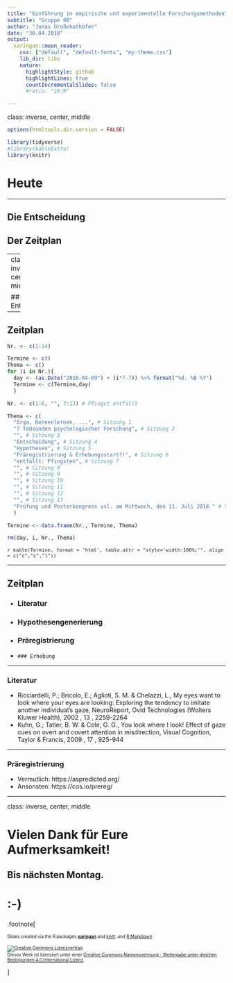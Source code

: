 ---
title: "Einführung in empirische und experimentelle Forschungsmethoden"
subtitle: "Gruppe 08"
author: "Jonas Großekathöfer"
date: "30.04.2018"
output:
  xaringan::moon_reader:
    css: ["default", "default-fonts", "my-theme.css"]
    lib_dir: libs
    nature:
      highlightStyle: github
      highlightLines: true
      countIncrementalSlides: false
      #ratio: "16:9"

---
class: inverse, center, middle

```{r setup, include=FALSE}
options(htmltools.dir.version = FALSE)

library(tidyverse)
#library(kableExtra)
library(knitr)

```

# Heute
 --- 

## Die Entscheidung

## Der Zeitplan

---
class: inverse, center, middle

## Die Entscheidung

---

## Zeitplan

```{r dates, include=FALSE}

Nr. <- c(1:14)

Termine <- c()
Thema <- c()
for (i in Nr.){
  day <- (as.Date("2018-04-09") + (i*7-7)) %>% format("%d. %B %Y")
  Termine <- c(Termine,day)
  }

Nr. <- c(1:6, "", 7:13) # Pfingst entfällt 

Thema <- c(
  "Orga, Kennenlernen, ...", # Sitzung 1
  "7 Todsünden psychologischer Forschung", # Sitzung 2
  "", # Sitzung 3
  "Entscheidung", # Sitzung 4
  "Hypothesen", # Sitzung 5
  "Präregistrierung & Erhebungsstart?!", # Sitzung 6
  "entfällt: Pfingsten", # Sitzung 7
  "", # Sitzung 8
  "", # Sitzung 9
  "", # Sitzung 10
  "", # Sitzung 11
  "", # Sitzung 12
  "", # Sitzung 13
  "Prüfung und Posterkongress vsl. am Mittwoch, den 11. Juli 2018 " # Sitzung 14
  )

Termine <- data.frame(Nr., Termine, Thema)

rm(day, i, Nr., Thema)

```

<font size="-1">`r kable(Termine, format = 'html', table.attr = "style='width:100%;'", align = c("c","c","l")) `</font>

---

## Zeitplan

+   ### Literatur

+   ### Hypothesengenerierung

+   ### Präregistrierung

+     ### Erhebung

---

### Literatur

+   Ricciardelli, P.; Bricolo, E.; Aglioti, S. M. & Chelazzi, L., My eyes want to look where your eyes are looking: Exploring the tendency to imitate another individual's gaze, NeuroReport, Ovid Technologies (Wolters Kluwer Health), 2002 , 13 , 2259-2264
+   Kuhn, G.; Tatler, B. W. & Cole, G. G., You look where I look! Effect of gaze cues on overt and covert attention in misdirection, Visual Cognition, Taylor & Francis, 2009 , 17 , 925-944

---

### Präregistrierung

+   Vermutlich: https://aspredicted.org/
+   Ansonsten: https://cos.io/prereg/

---
class: inverse, center, middle

# Vielen Dank für Eure Aufmerksamkeit!
## Bis nächsten Montag.  

# :-)


.footnote[

<font size="-2">Slides created via the R packages [**xaringan**](https://github.com/yihui/xaringan) and [knitr](http://yihui.name/knitr), and [R Markdown](https://rmarkdown.rstudio.com)

<a rel="license" href="http://creativecommons.org/licenses/by-sa/4.0/"><img alt="Creative Commons Lizenzvertrag" style="border-width:0" src="https://i.creativecommons.org/l/by-sa/4.0/88x31.png" /></a><br />Dieses Werk ist lizenziert unter einer <a rel="license" href="http://creativecommons.org/licenses/by-sa/4.0/">Creative Commons Namensnennung - Weitergabe unter gleichen Bedingungen 4.0 International Lizenz</a>.</font size>

]